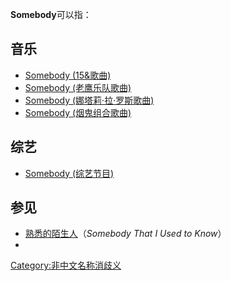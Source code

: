 {{Wiktionary|somebody}}
'''Somebody'''可以指：

{{TOCRight}}

==音乐==

* [[15&|Somebody (15&歌曲)]]
* [[远离伊甸园|Somebody (老鹰乐队歌曲)]]
* [[Somebody_(娜塔莉·拉·罗斯歌曲)|Somebody (娜塔莉·拉·罗斯歌曲)]]
* [[另一个人|Somebody (烟鬼组合歌曲)]]

==综艺==
* [[Somebody_(综艺节目)|Somebody (综艺节目)]]

==参见==
* [[熟悉的陌生人|熟悉的陌生人]]（''Somebody That I Used to Know''）
* {{Lookfrom|Somebody}}

{{Disambiguation}}

[[Category:非中文名称消歧义|Category:非中文名称消歧义]]